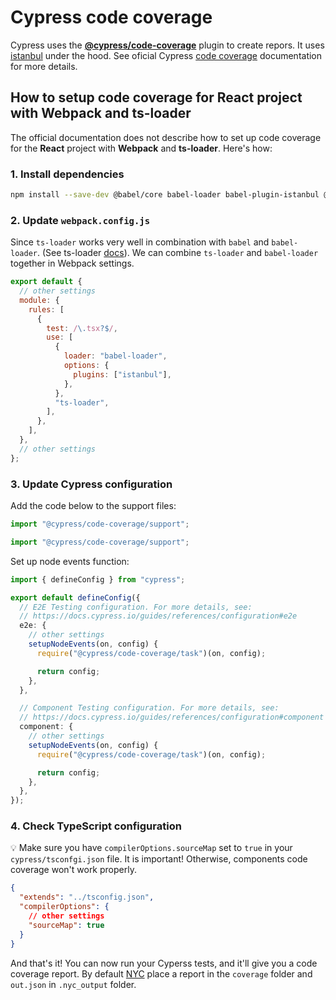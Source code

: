 # Cypress code coverage

Cypress uses the **[@cypress/code-coverage](https://github.com/cypress-io/code-coverage)** plugin to create repors. It uses [istanbul](https://istanbul.js.org/) under the hood. See oficial Cypress [code coverage](https://docs.cypress.io/guides/tooling/code-coverage) documentation for more details.

## How to setup code coverage for React project with Webpack and ts-loader

The official documentation does not describe how to set up code coverage for the **React** project with **Webpack** and **ts-loader**. Here's how:

### 1. Install dependencies

```bash copy
npm install --save-dev @babel/core babel-loader babel-plugin-istanbul @cypress/code-coverage
```

### 2. Update `webpack.config.js`

Since `ts-loader` works very well in combination with `babel` and `babel-loader`. (See ts-loader [docs](https://www.npmjs.com/package/ts-loader#babel)). We can combine `ts-loader` and `babel-loader` together in Webpack settings.

```javascript filename="webpack.config.js"
export default {
  // other settings
  module: {
    rules: [
      {
        test: /\.tsx?$/,
        use: [
          {
            loader: "babel-loader",
            options: {
              plugins: ["istanbul"],
            },
          },
          "ts-loader",
        ],
      },
    ],
  },
  // other settings
};
```

### 3. Update Cypress configuration

Add the code below to the support files:

```typescript filename="cypress/support/e2e.ts"
import "@cypress/code-coverage/support";
```

```typescript filename="cypress/support/component.ts"
import "@cypress/code-coverage/support";
```

Set up node events function:

```typescript filename="cypress.config.ts"
import { defineConfig } from "cypress";

export default defineConfig({
  // E2E Testing configuration. For more details, see:
  // https://docs.cypress.io/guides/references/configuration#e2e
  e2e: {
    // other settings
    setupNodeEvents(on, config) {
      require("@cypress/code-coverage/task")(on, config);

      return config;
    },
  },

  // Component Testing configuration. For more details, see:
  // https://docs.cypress.io/guides/references/configuration#component
  component: {
    // other settings
    setupNodeEvents(on, config) {
      require("@cypress/code-coverage/task")(on, config);

      return config;
    },
  },
});
```

### 4. Check TypeScript configuration

💡 Make sure you have `compilerOptions.sourceMap` set to `true` in your `cypress/tsconfgi.json` file. It is important! Otherwise, components code coverage won't work properly.

```json filename="cypress/tsconfig.json"
{
  "extends": "../tsconfig.json",
  "compilerOptions": {
    // other settings
    "sourceMap": true
  }
}
```

And that's it! You can now run your Cyperss tests, and it'll give you a code coverage report. By default [NYC](https://github.com/istanbuljs/nyc) place a report in the `coverage` folder and `out.json` in `.nyc_output` folder.
